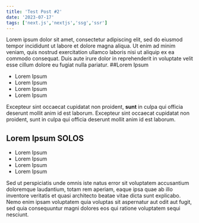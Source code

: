```yaml
---
title: 'Test Post #2'
date: '2023-07-17'
tags: ['next.js','nextjs','ssg','ssr']
---
```


Lorem ipsum dolor sit amet, consectetur adipiscing elit, sed do eiusmod tempor incididunt ut labore et dolore magna aliqua. Ut enim ad minim veniam, quis nostrud exercitation ullamco laboris nisi ut aliquip ex ea commodo consequat. Duis aute irure dolor in reprehenderit in voluptate velit esse cillum dolore eu fugiat nulla pariatur.
##Lorem Ipsum
- Lorem Ipsum
- Lorem Ipsum
- Lorem Ipsum
- Lorem Ipsum

Excepteur sint occaecat cupidatat non proident, **sunt** in culpa qui officia deserunt mollit anim id est laborum.
Excepteur sint occaecat cupidatat non proident, sunt in culpa qui officia deserunt mollit anim id est laborum.

## Lorem Ipsum SOLOS


- Lorem Ipsum
- Lorem Ipsum
- Lorem Ipsum
- Lorem Ipsum

Sed ut perspiciatis unde omnis iste natus error sit voluptatem accusantium doloremque laudantium, totam rem aperiam, eaque ipsa quae ab illo inventore veritatis et quasi architecto beatae vitae dicta sunt explicabo. Nemo enim ipsam voluptatem quia voluptas sit aspernatur aut odit aut fugit, sed quia consequuntur magni dolores eos qui ratione voluptatem sequi nesciunt. 